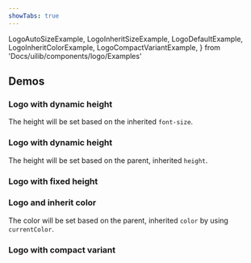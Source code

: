 ```yaml
---
showTabs: true
---
```


  LogoAutoSizeExample,
  LogoInheritSizeExample,
  LogoDefaultExample,
  LogoInheritColorExample,
  LogoCompactVariantExample,
} from 'Docs/uilib/components/logo/Examples'

## Demos

### Logo with dynamic height

The height will be set based on the inherited `font-size`.

<LogoAutoSizeExample />

### Logo with dynamic height

The height will be set based on the parent, inherited `height`.

<LogoInheritSizeExample />

### Logo with fixed height

<LogoDefaultExample />

### Logo and inherit color

The color will be set based on the parent, inherited `color` by using `currentColor`.

<LogoInheritColorExample />

<VisibilityByTheme visible="sbanken">

### Logo with compact variant

<LogoCompactVariantExample />

</VisibilityByTheme>
